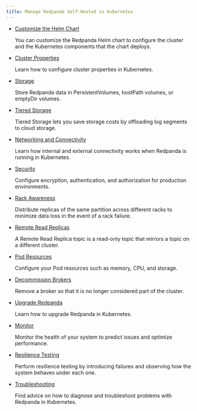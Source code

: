 ```yaml
---
title: Manage Redpanda Self-Hosted in Kubernetes
---
```


<head>
    <meta name="title" content="Manage Redpanda Self-Hosted in Kubernetes | Redpanda Docs"/>
    <meta name="description" content="Manage Self-Hosted Redpanda in Kubernetes."/>
    <link rel="canonical" href="https://docs.redpanda.com/docs/manage/kubernetes/" />
</head>

- [Customize the Helm Chart](../kubernetes/configure-helm-chart)

    You can customize the Redpanda Helm chart to configure the cluster and the Kubernetes components that the chart deploys.

- [Cluster Properties](../kubernetes/cluster-property-configuration)

    Learn how to configure cluster properties in Kubernetes.

- [Storage](../kubernetes/configure-storage)

    Store Redpanda data in PersistentVolumes, hostPath volumes, or emptyDir volumes.

- [Tiered Storage](../kubernetes/tiered-storage)
    
    Tiered Storage lets you save storage costs by offloading log segments to cloud storage.

- [Networking and Connectivity](../kubernetes/networking/networking-and-connectivity)

    Learn how internal and external connectivity works when Redpanda is running in Kubernetes.

- [Security](../kubernetes/security)

    Configure encryption, authentication, and authorization for production environments.

- [Rack Awareness](../kubernetes/kubernetes-rack-awareness)

    Distribute replicas of the same partition across different racks to minimize data loss in the event of a rack failure.

- [Remote Read Replicas](../kubernetes/remote-read-replicas)

    A Remote Read Replica topic is a read-only topic that mirrors a topic on a different cluster.
    
- [Pod Resources](../kubernetes/manage-resources)

    Configure your Pod resources such as memory, CPU, and storage.

- [Decommission Brokers](../kubernetes/decommission-brokers)

    Remove a broker so that it is no longer considered part of the cluster.

- [Upgrade Redpanda](../kubernetes/rolling-upgrade)

    Learn how to upgrade Redpanda in Kubernetes.

- [Monitor](../kubernetes/monitor)

    Monitor the health of your system to predict issues and optimize performance.

- [Resilience Testing](../kubernetes/resilience-testing)

    Perform resilience testing by introducing failures and observing how the system behaves under each one.

- [Troubleshooting](../kubernetes/troubleshooting/troubleshoot)

    Find advice on how to diagnose and troubleshoot problems with Redpanda in Kubernetes.
